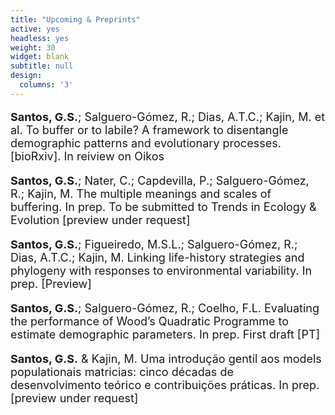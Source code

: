 ```yaml
---
title: "Upcoming & Preprints"
active: yes
headless: yes
weight: 30
widget: blank
subtitle: null
design:
  columns: '3'
---
```


 <font size="4"> 
 
**Santos, G.S.**; Salguero-Gómez, R.; Dias, A.T.C.; Kajin, M. et al. To buffer or to labile? A framework to disentangle demographic patterns and evolutionary processes.  [bioRxiv]. In reiview on Oikos

**Santos, G.S.**; Nater, C.; Capdevilla, P.; Salguero-Gómez, R.; Kajin, M. The multiple meanings and scales of buffering. In prep. To be submitted to Trends in Ecology & Evolution [preview under request]

**Santos, G.S.**; Figueiredo, M.S.L.; Salguero-Gómez, R.; Dias, A.T.C.; Kajin, M. Linking life-history strategies and phylogeny with responses to environmental variability. In prep. [Preview]

**Santos, G.S.**; Salguero-Gómez, R.; Coelho, F.L. Evaluating the performance of Wood’s Quadratic Programme to estimate demographic parameters. In prep. First draft [PT]

**Santos, G.S.** & Kajin, M. Uma introdução gentil aos models populationais matricias: cinco décadas de desenvolvimento teórico e contribuições práticas. In prep. [preview under request] 

</font>



 

